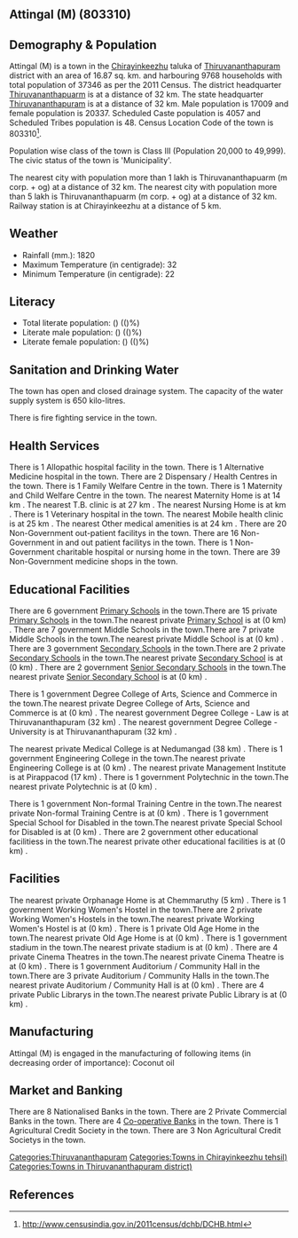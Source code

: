 {{Infobox settlement
| name=Attingal (M)
| native_name=
| native_name_lang=
| other_name=
| nickname=
| settlement_type=Town
| image_skyline=
| image_alt=
| image_caption=
| pushpin_map=India Kerala
| pushpin_label_position=right
| pushpin_map_alt=
| pushpin_map_caption=Location in Kerala, India
| latd=
| latm=
| lats=
| latNS=
| longd=
| longm=
| longs=
| longEW=
| coordinates_display=inline,title
| subdivision_type=Country
| subdivision_name={{flag|India}}
| subdivision_type1=[[States and territories of India|State]]
| subdivision_name1=Kerala 
| subdivision_type2=[[List of districts of India|District]]
| subdivision_name2=Thiruvananthapuram
| subdivision_type3=Tahsil
| subdivision_name3=Chirayinkeezhu
| website=
| established_title=<!-- Established -->
| established_date=
| founder=
| named_for=
| government_type=
| governing_body=
| unit_pref=Metric
| area_footnotes=
| area_rank=
| area_total_km2=16.87
| elevation_footnotes=
| elevation_m=
| population_total=37346
| population_as_of=2011
| population_rank=
| population_density_km2=2213
| population_demonym=
| population_footnotes=
| demographics_type1=Languages=
| demographics1_title1=Official=
| demographics1_info1=[[Malayalam language|Malayalam]]
| timezone1=[[Indian Standard Time|IST]]
| utc_offset1==+5:30
| postal_code_type=[[Postal Index Number|PIN]]
| postal_code=
| area_code_type=Telephone code
| area_code=
| registration_plate=
| blank1_name_sec1=Nearest city
| blank1_info_sec1=[[Thiruvananthapuarm (m corp. + og) ]]
| blank2_name_sec1=[[Human sex ratio|Sex ratio]]
| blank2_info_sec1=1195
| blank3_name_sec1=Literacy
| blank3_info_sec1=()%
| blank1_name_sec2=[[2011 Census of India|2011 census]] code
| blank1_info_sec2=803310
| footnotes=
}}

== Attingal (M) (803310) ==

== Demography & Population ==

Attingal (M) is a town in the [[Chirayinkeezhu]] taluka of [[Thiruvananthapuram]] district with an area of 16.87 sq. km. and harbouring 9768 households with total population of 37346 as per the 2011 Census. The district headquarter [[Thiruvananthapuarm]] is at a distance of 32 km. The state headquarter [[Thiruvananthapuram]] is at a distance of 32 km. Male population is 17009 and female population is 20337. Scheduled Caste population is 4057 and Scheduled Tribes population is 48. Census Location Code of the town is 803310<ref>http://www.censusindia.gov.in/2011census/dchb/DCHB.html</ref>.

Population wise class of the town is Class III (Population 20,000 to 49,999).
The civic status of the town is 'Municipality'.

The nearest city with population more than 1 lakh is Thiruvananthapuarm (m corp. + og)  at a distance of 32 km. The nearest city with population more than 5 lakh is Thiruvananthapuarm (m corp. + og) at a distance of 32 km. Railway station is at Chirayinkeezhu at a distance of 5 km.


== Weather ==  
* Rainfall (mm.): 1820 
* Maximum Temperature (in centigrade): 32
* Minimum Temperature (in centigrade): 22


== Literacy ==  
* Total literate population: () (()%)
* Literate male population: () (()%)
* Literate female population: () (()%)


== Sanitation and Drinking Water ==  
The town has open and closed drainage system.
The capacity of the water supply system is 650 kilo-litres.

There is fire fighting service in the town.


== Health Services ==
There is 1 Allopathic hospital facility in the town.
There is 1 Alternative Medicine hospital in the town.
There are 2 Dispensary / Health Centres in the town.
There is 1 Family Welfare Centre in the town.
There is 1 Maternity and Child Welfare Centre in the town.
The nearest Maternity Home is at 14 km .
The nearest T.B. clinic is at 27 km .
The nearest Nursing Home is at  km .
There is 1 Veterinary hospital in the town.
The nearest Mobile health clinic is at 25 km .
The nearest Other medical amenities is at 24 km .
There are 20 Non-Government out-patient facilitys in the town.
There are 16 Non-Government in and out patient facilitys in the town.
There is 1 Non-Government charitable hospital or nursing home in the town.
There are 39 Non-Government medicine shops in the town.


== Educational Facilities ==
There are 6 government [[Primary School]]s in the town.There are 15 private [[Primary School]]s in the town.The nearest private [[Primary School]] is at  (0 km) .
There are 7 government Middle Schools in the town.There are 7 private Middle Schools in the town.The nearest private Middle School is at  (0 km) .
There are 3 government [[Secondary School]]s in the town.There are 2 private [[Secondary School]]s in the town.The nearest private [[Secondary School]] is at  (0 km) .
There are 2 government [[Senior Secondary School]]s in the town.The nearest private [[Senior Secondary School]] is at  (0 km) .
 
 
 
 
 
There is 1 government Degree College of Arts, Science and Commerce in the town.The nearest private Degree College of Arts, Science and Commerce is at  (0 km) .
The nearest government Degree College - Law is at Thiruvananthapuram (32 km) .
The nearest government Degree College - University is at Thiruvananthapuram (32 km) .
 
The nearest private Medical College is at Nedumangad (38 km) .
There is 1 government Engineering College in the town.The nearest private Engineering College is at  (0 km) .
The nearest private Management Institute is at Pirappacod (17 km) .
There is 1 government Polytechnic in the town.The nearest private Polytechnic is at  (0 km) .
 
There is 1 government Non-formal Training Centre in the town.The nearest private Non-formal Training Centre is at  (0 km) .
There is 1 government Special School for Disabled in the town.The nearest private Special School for Disabled is at  (0 km) .
There are 2 government other educational facilitiess in the town.The nearest private other educational facilities is at  (0 km) .


== Facilities ==
The nearest private Orphanage Home is at Chemmaruthy (5 km) .
There is 1 government Working Women's Hostel in the town.There are 2 private Working Women's Hostels in the town.The nearest private Working Women's Hostel is at  (0 km) .
There is 1 private Old Age Home in the town.The nearest private Old Age Home is at  (0 km) .
There is 1 government stadium in the town.The nearest private stadium is at  (0 km) .
There are 4 private Cinema Theatres in the town.The nearest private Cinema Theatre is at  (0 km) .
There is 1 government Auditorium / Community Hall in the town.There are 3 private Auditorium / Community Halls in the town.The nearest private Auditorium / Community Hall is at  (0 km) .
There are 4 private Public Librarys in the town.The nearest private Public Library is at  (0 km) .


== Manufacturing ==
Attingal (M) is engaged in the manufacturing of following items (in decreasing order of importance): Coconut oil


== Market and Banking ==
There are 8 Nationalised Banks in the town.
There are 2 Private Commercial Banks in the town.
There are 4 [[Co-operative Bank]]s in the town.
There is 1 Agricultural Credit Society in the town.
There are 3 Non Agricultural Credit Societys in the town.


[[Categories:Thiruvananthapuram]]
[[Categories:Towns in Chirayinkeezhu tehsil)]]
[[Categories:Towns in Thiruvananthapuram district)]]


== References ==
{{Reflist}}


